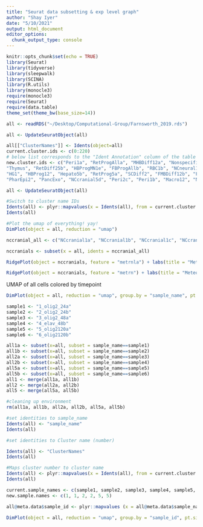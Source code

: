 ```yaml
---
title: "Seurat data subsetting & exp level graph"
author: "Shay Iyer"
date: "5/10/2021"
output: html_document
editor_options: 
  chunk_output_type: console
---
```

```r
knitr::opts_chunk$set(echo = TRUE)
library(Seurat)
library(tidyverse)
library(sleepwalk)
library(SCINA)
library(R.utils)
library(monocle3)
require(monocle3)
require(Seurat)
require(data.table)
theme_set(theme_bw(base_size=14))
```

```r
all <- readRDS("~/Desktop/Computational-Group/Farnsworth_2019.rds")
```

```r
all <- UpdateSeuratObject(all)
```

```r
all[["ClusterNames"]] <- Idents(object=all)
current.cluster.ids <- c(0:220)
# below list corresponds to the "Ident Annotation" column of the table Table S2
new.cluster.ids <- c("Peri1a", "RetProgAlla", "MHBDiff12a", "NonspecificAlla", "MHBProg12", "Gill5a", "RBC2a", "MusSkelFast1", "HBProg1a", "MusSkelFast2a", "FBProgAlla", "MBDiff5", "MBProg12a", "MHBNeur25", "HBProg1b", "SCProg12a", "Arch2a", "antSCProg1a", "NCcart2", "HBProg1c", "antSCDiff12a", "Gill5b", "Myotome", "Basal5a", "NCcranial5a", "FBNeurInhibAll", "HBDiff1a", "MHBNeurGlutAll", "Parachord12", "NCcranial5b", "RetDiff2", "NCcranial2", "NCcranial1a", "Sclero1", "RetProg1a", "SCNeurCilia12a", "MusSkelProgAll", "RetDiff25a", "RBC1a", "SCProg12b", "FMBProgAll", "MHBProgAll", "MBDiff25", "HBProg1d", "MyoProg5a", "PharEpi1a", "PharEpi1b", "Basal2a", "RBC2b", "Nonspecific12", "NCcart5a", "HBDiff12a", "RetProg0a", "MyoProg5b", "RetProg0b", "Hepato5a", "CranGangAlla", "MusSkelSlow1a", "RetDiffAll", 
"Thymus", "RetDiff25b", "HBProgMN1e", "FBProgAllb", "RBC1b", "NCneural12", "antSCDiff12b", "HBDiff12b", "FloorplateMB1", "FMBDiff12a", "NCcardiac", "Basal1", "Macro5", "MHBDiff25", "RetNeuron25", "RetProgAllb", "HBDiff25", "MHBNeurGABAAll", "Peri2a", "Peri2b", "EndotheAlla", "NCcranial5e", "BasalFin5a", "HBDiff12c", "RetDiff25c", "MyoProg2a", "RBC2c", "MHBDiff12b", "NCcranial1b", "EndotheAllb", "FBProgAllc", "OligoFB", "FBProgAlld", "Sclero2", "Otic", "Olfactory", "SCDiff12a", "RPE", "RadialGlia2", "FinBud12", "RetProgAllc", "MesenUnk2", "IntestineEpiAll", "NCcranial1c", "MusSkelFast2b", "RetDiff25d", "CranGangAllb", "LensEpi", "RetDiff2", "BasalFin1", "RadialGlia5", "FinBud25", "MBProg12b", "SCNeurInhib12a", "RetDiff25e", "antSCProg1b", "RetPR", "MusSkelSlow25", "Vessel1", "Basal12", 
"HG1", "HBProg12", "Hepato5b", "RetProg5a", "SCDiff2", "FMBDiff12b", "FinBud5", "HBDiffMN12d", "MyoProg2b", "IonoNaK", "NCirid", "HeartTube", "HBDIff1b", "OligoFMB", "IonoNCC5a", "FBProg12", "MesenUnk5", "MHBNeurGABA12", "LatLine", "RetDiff25f", "HBDiff1c", "Arch12", "LensAll", "FBDiffAll", "SCNeurMN12b", "Kidney", "BasalFin12", "Gill5c", "HeartPrimord", "NCcart5b", "Notochord25", "Neutrophil", "MHBDiff1", "IntestineEpi5a", "RBCProgAll", "MusCeph", "Tailbud", "NCxantho1", "RBC5", "Notochord1", "NonspecificAll", "SCDiff12c", "NCcranial1d", "Spleen", "Roofplate", "NCcranial1e", "IonoNCC5b", "antSCProg1c", "Vessel2", "IntestineEpi5b", "MucNCC", "NCcranial5c", "MusVascSmo", "HBDiff2", "NCneural25", "NCmel1", "PlacodalUnk", "FloorplateSCAll", "RetNeuron5", "NCmel25", 
"PharEpi2", "PancExo", "NCcranial5d", "Peri2c", "Peri1b", "Macro12", "NCxantho25", "Basal5b", "Nonspecific1a", "BasalFin5b", "PancAB", "Peri1c", "Parachord1", "FBDiff12", "Nonspecific1b", "SCDiff12c", "MHBProg1", "TasteBud", "MusEntSmo", "HairCell", "Hypophysis", "Lens12", "Vessel5", "SCNeurCilia12b", "Arch2b", "FinBud2", "MusCard", "Basal2b", "HG2", "IonovH", "MusSkelSlow1b", "SpleenEpi", "Epiphysis", "Macro1", "Endothe1", "IntestineEpi1", "Peri1d", "Osteo", "Hepato5c", "Hypochord", "PGC", "Nonspecific")
```

```r
all <- UpdateSeuratObject(all)
```

```r
#Switch to cluster name IDs 
Idents(all) <- plyr::mapvalues(x = Idents(all), from = current.cluster.ids, to = new.cluster.ids)
Idents(all)
```

```r
#Plot the umap of everything! yay!
DimPlot(object = all, reduction = "umap")
```


```r
nccranial_all <- c("NCcranial1a", "NCcranial1b", "NCcranial1c", "NCcranial1d", "NCcranial1e", "NCcranial2", "NCcranial5a", "NCcranial5b", "NCcranial5c", "NCcranial5d", "NCcranial5e", "NCneural12", "NCneural25")
```

```r
nccranials <- subset(x = all, idents = nccranial_all)
```

```r
RidgePlot(object = nccranials, feature = "metrnla") + labs(title = "Meteorin-like-a (metrnla) in Cranial Neural Crest populations", subtitle = "Cell populations as defined by Farnsworth et al., 2019")
```

```r
RidgePlot(object = nccranials, feature = "metrn") + labs(title = "Meteorin (metrn) in Cranial Neural Crest populations", subtitle = "Cell populations as defined by Farnsworth et al., 2019")
```

UMAP of all cells colored by timepoint
```r
DimPlot(object = all, reduction = "umap", group.by = "sample_name", pt.size = 0.1)
```

```r
sample1 <- "1_olig2_24a"
sample2 <- "2_olig2_24b"
sample3 <- "3_olig2_48a"
sample4 <- "4_elav_48b"
sample5 <- "5_olig2120a"
sample6 <- "6_olig2120b"

all1a <- subset(x=all, subset = sample_name==sample1)
all1b <- subset(x=all, subset = sample_name==sample2)
all2a <- subset(x=all, subset = sample_name==sample3)
all2b <- subset(x=all, subset = sample_name==sample4)
all5a <- subset(x=all, subset = sample_name==sample5)
all5b <- subset(x=all, subset = sample_name==sample6)
all1 <- merge(all1a, all1b)
all2 <- merge(all2a, all2b)
all5 <- merge(all5a, all5b)

#cleaning up environment
rm(all1a, all1b, all2a, all2b, all5a, all5b)
```

```r
#set identities to sample_name
Idents(all) <- "sample_name"
Idents(all)
```

```r
#set identities to Cluster name (number)

Idents(all) <- "ClusterNames"
Idents(all)
```

```r
#Maps cluster number to cluster name 
Idents(all) <- plyr::mapvalues(x = Idents(all), from = current.cluster.ids, to = new.cluster.ids)
Idents(all)
```

```r
current.sample_names <- c(sample1, sample2, sample3, sample4, sample5, sample6)
new.sample.names <- c(1, 1, 2, 2, 5, 5)

all@meta.data$sample_id <- plyr::mapvalues (x = all@meta.data$sample_name, from = current.sample_names, to = new.sample.names)
```

```r
DimPlot(object = all, reduction = "umap", group.by = "sample_id", pt.size = 0.1)
```

